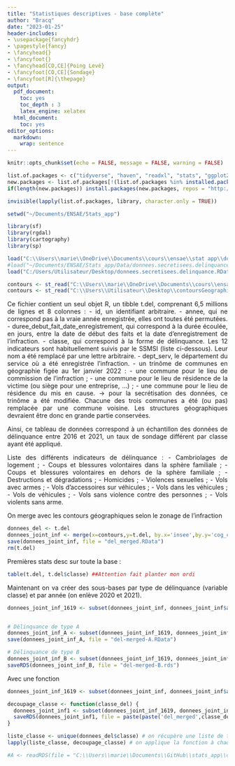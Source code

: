 ```yaml
---
title: "Statistiques descriptives - base complète"
author: "Bracq"
date: "2023-01-25"
header-includes:
- \usepackage{fancyhdr}
- \pagestyle{fancy}
- \fancyhead{}
- \fancyfoot{}
- \fancyhead[CO,CE]{Poing Levé}
- \fancyfoot[CO,CE]{Sondage}
- \fancyfoot[R]{\thepage}
output:
  pdf_document:
    toc: yes
    toc_depth : 3
    latex_engine: xelatex
  html_document:
    toc: yes
editor_options: 
  markdown: 
    wrap: sentence
---
```


```{=html}
<style>
body {
text-align: justify}
</style>
```

```r
knitr::opts_chunk$set(echo = FALSE, message = FALSE, warning = FALSE)

```

```r
list.of.packages <- c("tidyverse", "haven", "readxl", "stats", "ggplot2", "ggcorrplot", "data.table", "dplyr", "corrplot", "stargazer", "Hmisc",'cartography','sf','rgdal','sp')
new.packages <- list.of.packages[!(list.of.packages %in% installed.packages()[,"Package"])]
if(length(new.packages)) install.packages(new.packages, repos = "http://cran.us.r-project.org")

invisible(lapply(list.of.packages, library, character.only = TRUE))

setwd("~/Documents/ENSAE/Stats_app")
```


```r
library(sf)
library(rgdal)
library(cartography)
library(sp)
```



```r

load("C:\\Users\\marie\\OneDrive\\Documents\\cours\\ensae\\stat app\\donnees.secretisees.delinquance.RData") # marie
#load("~/Documents/ENSAE/Stats_app/Data/donnees.secretisees.delinquance.RData") #cathu
load("C:/Users/Utilisateur/Desktop/donnees.secretisees.delinquance.RData") #clem

```

```r
contours <- st_read("C:\\Users\\marie\\OneDrive\\Documents\\cours\\ensae\\stat app\\contoursGeographiques") # marie
contours <- st_read("C:\\Users\\Utilisateur\\Desktop\\contoursGeographiques") #Clem
```

Ce fichier contient un seul objet R, un tibble t.del, comprenant 6,5 millions de lignes et 8 colonnes :
    - id, un identifiant arbitraire.
    - annee, qui ne correspond pas à la vraie année enregistrée, elles ont toutes été permutées.
    - duree_debut_fait_date_enregistrement, qui correspond à la durée écoulée, en jours, entre la date de début des faits et la date d'enregistrement de l'infraction.
    - classe, qui correspond à la forme de délinquance. Les 12 indicateurs sont habituellement suivis par le SSMSI (liste ci-dessous). Leur nom a été remplacé par une lettre arbitraire.
    - dept_serv, le département du service où a été enregistrée l'infraction.
    - un trinôme de communes en géographie figée au 1er janvier 2022 :
    - une commune pour le lieu de commission de l'infraction ;
    - une commune pour le lieu de résidence de la victime (ou siège pour une entreprise, ...) ;
    - une commune pour le lieu de résidence du mis en cause.
          -> pour la secrétisation des données, ce trinôme a été modifiée. Chacune des trois communes a été (ou pas) remplacée par une commune voisine. Les structures géographiques devraient être donc en grande partie conservées.

Ainsi, ce tableau de données  correspond à un échantillon des données de délinquance entre 2016 et 2021, un taux de sondage différent par classe ayant été appliqué.

Liste des différents indicateurs de délinquance :
    - Cambriolages de logement ;
    - Coups et blessures volontaires dans la sphère familiale ;
    - Coups et blessures volontaires en dehors de la sphère familiale ;
    - Destructions et dégradations ;
    - Homicides ;
    - Violences sexuelles ;
    - Vols avec armes ;
    - Vols d'accessoires sur véhicules ;
    - Vols dans les véhicules ;
    - Vols de véhicules ;
    - Vols sans violence contre des personnes ;
    - Vols violents sans arme.
    
On merge avec les contours géographiques selon le zonage de l'infraction
```r
donnees_del <- t.del
donnees_joint_inf <- merge(x=contours,y=t.del, by.x='insee',by.y='cog_com_22_inf', all.x=TRUE)
save(donnees_joint_inf, file = "del_merged.RData")
rm(t.del)
```


Premières stats desc sur toute la base :

```r
table(t.del, t.del$classe) ##Attention fait planter mon ordi
```

Maintenant on va créer des sous-bases par type de délinquance (variable classe) et par année (on enlève 2020 et 2021). 

```r
donnees_joint_inf_1619 <- subset(donnees_joint_inf, donnees_joint_inf$annee %in% c(2016, 2017, 2018, 2019)) #on sélectionne les années


# Délinquance de type A
donnees_joint_inf_A <- subset(donnees_joint_inf_1619, donnees_joint_inf_1619$classe == "A") #on sélectionne un type de délinquance
save(donnees_joint_inf_A, file = "del-merged-A.RData")

# Délinquance de type B
donnees_joint_inf_B <- subset(donnees_joint_inf_1619, donnees_joint_inf_1619$classe == "B") #on sélectionne un type de délinquance
saveRDS(donnees_joint_inf_B, file = "del-merged-B.rds")


```
Avec une fonction
```r
donnees_joint_inf_1619 <- subset(donnees_joint_inf, donnees_joint_inf$annee %in% c(2016, 2017, 2018, 2019)) #on sélectionne les années

decoupage_classe <- function(classe_del) {
  donnees_joint_inf1 <- subset(donnees_joint_inf_1619, donnees_joint_inf_1619$classe == classe_del) #on sélectionne un type de délinquance
  saveRDS(donnees_joint_inf1, file = paste(paste('del_merged',classe_del,sep = "_"),'rds',sep='.')) # on enregistre le sous df correspondant
}

liste_classe <- unique(donnees_del$classe) # on récupère une liste de toutes les classes de délinquance
lapply(liste_classe, decoupage_classe) # on applique la fonction à chaque classe pour créer le df correspondant

#A <- readRDS(file = "C:\\Users\\marie\\Documents\\GitHub\\stats_app\\del_merged_A.rds")
```
